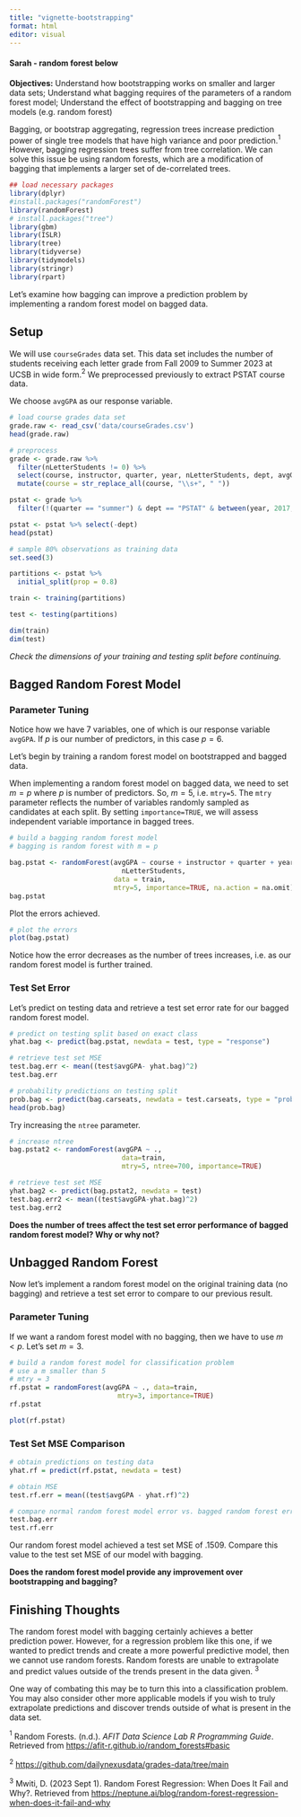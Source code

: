```yaml
---
title: "vignette-bootstrapping"
format: html
editor: visual
---
```



#### Sarah - random forest below
__Objectives:__ Understand how bootstrapping works on smaller and larger data sets; Understand what bagging requires of the parameters of a random forest model; Understand the effect of bootstrapping and bagging on tree models (e.g. random forest)


Bagging, or bootstrap aggregating, regression trees increase prediction power of single tree models that have high variance and poor prediction.$^1$ However, bagging regression trees suffer from tree correlation. We can solve this issue be using random forests, which are a modification of bagging that implements a larger set of de-correlated trees.

```r
## load necessary packages
library(dplyr)
#install.packages("randomForest")
library(randomForest)
# install.packages("tree")
library(gbm)
library(ISLR)
library(tree)
library(tidyverse)
library(tidymodels)
library(stringr)
library(rpart)
```


Let's examine how bagging can improve a prediction problem by implementing a random forest model on bagged data.


## Setup

We will use `courseGrades` data set. This data set includes the number of students receiving each letter grade from Fall 2009 to Summer 2023 at UCSB in wide form.$^2$ We preprocessed previously to extract PSTAT course data.

We choose `avgGPA` as our response variable. 

```r
# load course grades data set
grade.raw <- read_csv('data/courseGrades.csv')
head(grade.raw)

# preprocess
grade <- grade.raw %>% 
  filter(nLetterStudents != 0) %>% 
  select(course, instructor, quarter, year, nLetterStudents, dept, avgGPA) %>%
  mutate(course = str_replace_all(course, "\\s+", " "))

pstat <- grade %>% 
  filter(!(quarter == "summer") & dept == "PSTAT" & between(year, 2017, 2022))

pstat <- pstat %>% select(-dept)
head(pstat)
```


```r
# sample 80% observations as training data
set.seed(3)

partitions <- pstat %>%
  initial_split(prop = 0.8)

train <- training(partitions)

test <- testing(partitions)

dim(train)
dim(test)
```
_Check the dimensions of your training and testing split before continuing._


## Bagged Random Forest Model

### Parameter Tuning
Notice how we have 7 variables, one of which is our response variable `avgGPA`. If $p$ is our number of predictors, in this case $p=6$.

Let's begin by training a random forest model on bootstrapped and bagged data.

When implementing a random forest model on bagged data, we need to set $m=p$ where $p$ is number of predictors. So, $m=5$, i.e. `mtry=5`. The `mtry` parameter reflects the number of variables randomly sampled as candidates at each split. By setting `importance=TRUE`, we will assess independent variable importance in bagged trees.

```r
# build a bagging random forest model
# bagging is random forest with m = p

bag.pstat <- randomForest(avgGPA ~ course + instructor + quarter + year +
                            nLetterStudents,
                          data = train,
                          mtry=5, importance=TRUE, na.action = na.omit)
bag.pstat
```
Plot the errors achieved.

```r
# plot the errors
plot(bag.pstat)
```

Notice how the error decreases as the number of trees increases, i.e. as our random forest model is further trained.

### Test Set Error

Let's predict on testing data and retrieve a test set error rate for our bagged random forest model.

```r
# predict on testing split based on exact class
yhat.bag <- predict(bag.pstat, newdata = test, type = "response")

# retrieve test set MSE
test.bag.err <- mean((test$avgGPA- yhat.bag)^2)
test.bag.err
```

```r
# probability predictions on testing split
prob.bag <- predict(bag.carseats, newdata = test.carseats, type = "prob")
head(prob.bag)
```

Try increasing the `ntree` parameter.
```r
# increase ntree
bag.pstat2 <- randomForest(avgGPA ~ .,
                            data=train,
                            mtry=5, ntree=700, importance=TRUE)

# retrieve test set MSE
yhat.bag2 <- predict(bag.pstat2, newdata = test)
test.bag.err2 <- mean((test$avgGPA-yhat.bag)^2)
test.bag.err2
```

__Does the number of trees affect the test set error performance of bagged random forest model? Why or why not?__


## Unbagged Random Forest

Now let's implement a random forest model on the original training data (no bagging) and retrieve a test set error to compare to our previous result.

### Parameter Tuning
If we want a random forest model with no bagging, then we have to use $m<p$. Let's set $m=3$.
```r
# build a random forest model for classification problem
# use a m smaller than 5
# mtry = 3
rf.pstat = randomForest(avgGPA ~ ., data=train,
                           mtry=3, importance=TRUE)
rf.pstat
```

```r
plot(rf.pstat)
```

### Test Set MSE Comparison

```r
# obtain predictions on testing data
yhat.rf = predict(rf.pstat, newdata = test)

# obtain MSE
test.rf.err = mean((test$avgGPA - yhat.rf)^2)
```

```r
# compare normal random forest model error vs. bagged random forest error
test.bag.err
test.rf.err
```

Our random forest model achieved a test set MSE of .1509. Compare this value to the test set MSE of our model with bagging.

__Does the random forest model provide any improvement over bootstrapping and bagging?__


## Finishing Thoughts

The random forest model with bagging certainly achieves a better prediction power. However, for a regression problem like this one, if we wanted to predict trends and create a more powerful predictive model, then we cannot use random forests. Random forests are unable to extrapolate and predict values outside of the trends present in the data given. $^3$

One way of combating this may be to turn this into a classification problem. You may also consider other more applicable models if you wish to truly extrapolate predictions and discover trends outside of what is present in the data set. 


$^1$ Random Forests. (n.d.). _AFIT Data Science Lab R Programming Guide_. Retrieved from [https://afit-r.github.io/random_forests#basic](https://afit-r.github.io/random_forests#basic)

$^2$ [https://github.com/dailynexusdata/grades-data/tree/main](https://github.com/dailynexusdata/grades-data/tree/main)


$^3$ Mwiti, D. (2023 Sept 1). Random Forest Regression: When Does It Fail and Why?. Retrieved from [https://neptune.ai/blog/random-forest-regression-when-does-it-fail-and-why](https://neptune.ai/blog/random-forest-regression-when-does-it-fail-and-why)







